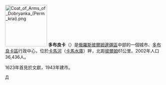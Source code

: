 {{coord|58|27|N|56|25|E|display=title}}
[[File:Coat_of_Arms_of_Dobryanka_(Perm_krai).png|135px]]
'''多布良卡'''（{{lang-ru|Добря́нка}}）是[[俄羅斯|俄羅斯]][[彼爾姆邊疆區|彼爾姆邊疆區]]中部的一個城市、[[多布良卡區|多布良卡區]]行政中心，位於[[卡馬河|卡馬河]]（[[卡馬水庫|卡馬水庫]]）畔，北距[[彼爾姆|彼爾姆]]61公里。2002年人口36,436人。

1623年首見於文獻，1943年建市。

{{彼爾姆邊疆區城市}}

[[Category:彼爾姆邊疆區城市|Д]]